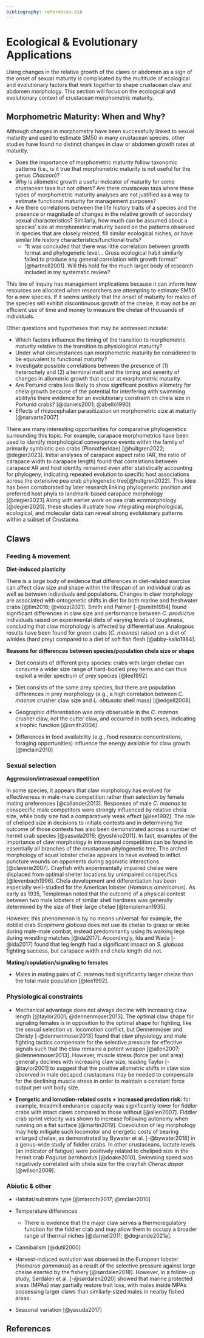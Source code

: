 ```yaml
---
bibliography: references.bib
---
```


# Ecological & Evolutionary Applications

Using changes in the relative growth of the claws or abdomen as a sign of the onset of sexual maturity is complicated by the multitude of ecological and evolutionary factors that work together to shape crustacean claw and abdomen morphology. This section will focus on the ecological and evolutionary context of crustacean morphometric maturity.

## Morphometric Maturity: When and Why?

Although changes in morphometry have been successfully linked to sexual maturity and used to estimate SM50 in many crustacean species, other studies have found no distinct changes in claw or abdomen growth rates at maturity.

-   Does the importance of morphometric maturity follow taxonomic patterns (i.e., is it true that morphometric maturity is not useful for the genus *Chaceon*)?
-   Why is allometric growth a useful indicator of maturity for some crustacean taxa but not others? Are there crustacean taxa where these types of morphometric maturity analyses are not justified as a way to estimate functional maturity for management purposes?
-   Are there correlations between the life history traits of a species and the presence or magnitude of changes in the relative growth of secondary sexual characteristics? Similarly, how much can be assumed about a species’ size at morphometric maturity based on the patterns observed in species that are closely related, fill similar ecological niches, or have similar life history characteristics/functional traits?
    -   “It was concluded that there was little correlation between growth format and phylogenetic level... Gross ecological habit similarly failed to produce any general correlation with growth format” [@hartnoll2001]. Will this hold for the much larger body of research included in my systematic review?

This line of inquiry has management implications because it can inform how resources are allocated when researchers are attempting to estimate SM50 for a new species. If it seems unlikely that the onset of maturity for males of the species will exhibit discontinuous growth of the chelae, it may not be an efficient use of time and money to measure the chelae of thousands of individuals.

Other questions and hypotheses that may be addressed include:

-   Which factors influence the timing of the transition to morphometric maturity relative to the transition to physiological maturity?
-   Under what circumstances can morphometric maturity be considered to be equivalent to functional maturity?
-   Investigate possible correlations between the presence of (1) heterochely and (2) a terminal molt and the timing and severity of changes in allometric growth that occur at morphometric maturity.
-   Are Portunid crabs less likely to show significant positive allometry for chela growth because of the potential for interfering with swimming ability/is there evidence for an evolutionary constraint on chela size in Portunid crabs? [@daniels2001; @abelló1990]
-   Effects of rhizocephalan parasitization on morphometric size at maturity [@narvarte2007]

There are many interesting opportunities for comparative phylogenetics surrounding this topic. For example, carapace morphometrics have been used to identify morphological convergence events within the family of primarily symbiotic pea crabs (Pinnotheridae) [@hultgren2022; @degier2023]. Initial analyses of carapace aspect ratio (AR, the ratio of carapace width to carapace length) found that correlations between carapace AR and host identity remained even after statistically accounting for phylogeny, indicating repeated evolution to specific host associations across the extensive pea crab phylogenetic tree[@hultgren2022]. This idea has been corroborated by later research linking phylogenetic position and preferred host phyla to landmark-based carapace morphology [@degier2023] Along with earlier work on pea crab ecomorphology [@degier2020], these studies illustrate how integrating morphological, ecological, and molecular data can reveal strong evolutionary patterns within a subset of Crustacea.

## Claws

### Feeding & movement

**Diet-induced plasticity**

There is a large body of evidence that differences in diet-related exercise can affect claw size and shape within the lifespan of an individual crab as well as between individuals and populations. Changes in claw morphology are associated with ontogenetic shifts in diet for both marine and freshwater crabs [@lim2016; @viozzi2021]. Smith and Palmer [-@smith1994] found significant differences in claw size and performance between *C. productus* individuals raised on experimental diets of varying levels of toughness, concluding that claw morphology is affected by differential use. Analogous results have been found for green crabs (*C. maenas*) raised on a diet of winkles (hard prey) compared to a diet of soft fish flesh [@abby-kalio1984].

**Reasons for differences between species/population chela size or shape**

-   Diet consists of different prey species: crabs with larger chelae can consume a wider size range of hard-bodied prey items and can thus exploit a wider spectrum of prey species [@lee1992]

-   Diet consists of the same prey species, but there are population differences in prey morphology (e.g., a high correlation between *C. maenas* crusher claw size and *L. obtusata* shell mass) [@edgell2008]

-   Geographic differentiation was only observable in the *C. maenas* crusher claw, not the cutter claw, and occurred in both sexes, indicating a trophic function [@smith2004]

-   Differences in food availability (e.g., food resource concentrations, foraging opportunities) influence the energy available for claw growth [@mclain2010]

### Sexual selection

**Aggression/intrasexual competition**

In some species, it appears that claw morphology has evolved for effectiveness in male-male competition rather than selection by female mating preferences [@callander2013]. Responses of male *C. maenas* to conspecific male competitors were strongly influenced by relative chela size, while body size had a comparatively weak effect [@lee1992]. The role of cheliped size in decisions to initiate contests and in determining the outcome of those contests has also been demonstrated across a number of hermit crab species [@yasuda2016; @yoshino2011]. In fact, examples of the importance of claw morphology in intrasexual competition can be found in essentially all branches of the crustacean phylogenetic tree. The arched morphology of squat lobster chelae appears to have evolved to inflict puncture wounds on opponents during agonistic interactions [@claverie2007]. Crayfish with experimentally impaired chelae were displaced from optimal shelter locations by unimpaired conspecifics [@levenbach1996]. Chela development and differentiation has been especially well-studied for the American lobster (*Homarus americanus*). As early as 1935, Templeman noted that the outcome of a physical contest between two male lobsters of similar shell hardness was generally determined by the size of their large chelae [@templeman1935].

However, this phenomenon is by no means universal: for example, the dotillid crab *Scopimera globosa* does not use its chelae to grasp or strike during male-male combat, instead predominantly using its walking legs during wrestling matches [@ida2017]. Accordingly, Ida and Wada [-@ida2017] found that leg length had a significant impact on *S. globosa* fighting success, but carapace width and chela length did not.

**Mating/copulation/signaling to females**

-   Males in mating pairs of *C. maena*s had significantly larger chelae than the total male population [@lee1992].

### Physiological constraints

-   Mechanical advantage does not always decline with increasing claw length [@taylor2001; @dennenmoser2013]. The optimal claw shape for signaling females is in opposition to the optimal shape for fighting, like the sexual selection vs. locomotion conflict, but Dennenmoser and Christy [-@dennenmoser2013] found that claw physiology and male fighting tactics compensate for the selective pressure for effective signals such that the claw remains a potent weapon [@allen2007; @dennenmoser2013]. However, muscle stress (force per unit area) generally declines with increasing claw size, leading Taylor [-@taylor2001] to suggest that the positive allometric shifts in claw size observed in male decapod crustaceans may be needed to compensate for the declining muscle stress in order to maintain a constant force output per unit body size. 

-   **Energetic and lomotion-related costs + increased predation risk:** for example, treadmill endurance capacity was significantly lower for fiddler crabs with intact claws compared to those without [@allen2007]. Fiddler crab sprint velocity was shown to increase following autonomy when running on a flat surface [@martin2019]. Coevolution of leg morphology may help mitigate such locomotor and energetic costs of bearing enlarged chelae, as demonstrated by Bywater et al. [-@bywater2018] in a genus-wide study of fiddler crabs. In other crustaceans, lactate levels (an indicator of fatigue) were positively related to cheliped size in the hermit crab *Pagurus bernhardus* [@doake2010]. Swimming speed was negatively correlated with chela size for the crayfish *Cherax dispar* [@wilson2009].

### Abiotic & other

-   Habitat/substrate type [@marochi2017; @mclain2010]

-   Temperature differences

    -   There is evidence that the major claw serves a thermoregulatory function for the fiddler crab and may allow them to occupy a broader range of thermal niches [@darnell2011; @degrande2021a].

-   Cannibalism [@dutil2000]

-   Harvest-induced evolution was observed in the European lobster (*Homarus gammarus*) as a result of the selective pressure against large chelae exerted by the fishery [@sørdalen2018]. However, in a follow-up study, Sørdalen et al. [-@sørdalen2020] showed that marine protected areas (MPAs) may partially restore trait loss, with males inside MPAs possessing larger claws than similarly-sized males in nearby fished areas.

-   Seasonal variation [@yasuda2017]


## References {.unnumbered}